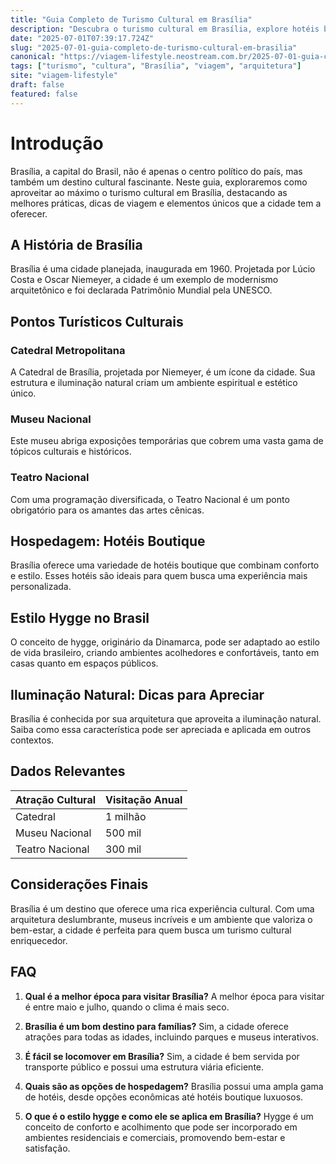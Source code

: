 ```yaml
---
title: "Guia Completo de Turismo Cultural em Brasília"
description: "Descubra o turismo cultural em Brasília, explore hotéis boutique, iluminação natural e o estilo hygge no Brasil."
date: "2025-07-01T07:39:17.724Z"
slug: "2025-07-01-guia-completo-de-turismo-cultural-em-brasilia"
canonical: "https://viagem-lifestyle.neostream.com.br/2025-07-01-guia-completo-de-turismo-cultural-em-brasilia"
tags: ["turismo", "cultura", "Brasília", "viagem", "arquitetura"]
site: "viagem-lifestyle"
draft: false
featured: false
---
```


# Introdução
Brasília, a capital do Brasil, não é apenas o centro político do país, mas também um destino cultural fascinante. Neste guia, exploraremos como aproveitar ao máximo o turismo cultural em Brasília, destacando as melhores práticas, dicas de viagem e elementos únicos que a cidade tem a oferecer.

## A História de Brasília
Brasília é uma cidade planejada, inaugurada em 1960. Projetada por Lúcio Costa e Oscar Niemeyer, a cidade é um exemplo de modernismo arquitetônico e foi declarada Patrimônio Mundial pela UNESCO.

## Pontos Turísticos Culturais
### Catedral Metropolitana
A Catedral de Brasília, projetada por Niemeyer, é um ícone da cidade. Sua estrutura e iluminação natural criam um ambiente espiritual e estético único.

### Museu Nacional
Este museu abriga exposições temporárias que cobrem uma vasta gama de tópicos culturais e históricos.

### Teatro Nacional
Com uma programação diversificada, o Teatro Nacional é um ponto obrigatório para os amantes das artes cênicas.

## Hospedagem: Hotéis Boutique
Brasília oferece uma variedade de hotéis boutique que combinam conforto e estilo. Esses hotéis são ideais para quem busca uma experiência mais personalizada.

## Estilo Hygge no Brasil
O conceito de hygge, originário da Dinamarca, pode ser adaptado ao estilo de vida brasileiro, criando ambientes acolhedores e confortáveis, tanto em casas quanto em espaços públicos.

## Iluminação Natural: Dicas para Apreciar
Brasília é conhecida por sua arquitetura que aproveita a iluminação natural. Saiba como essa característica pode ser apreciada e aplicada em outros contextos.

## Dados Relevantes
| Atração Cultural | Visitação Anual |
|------------------|-----------------|
| Catedral         | 1 milhão        |
| Museu Nacional   | 500 mil         |
| Teatro Nacional  | 300 mil         |

## Considerações Finais
Brasília é um destino que oferece uma rica experiência cultural. Com uma arquitetura deslumbrante, museus incríveis e um ambiente que valoriza o bem-estar, a cidade é perfeita para quem busca um turismo cultural enriquecedor.

## FAQ
1. **Qual é a melhor época para visitar Brasília?**
   A melhor época para visitar é entre maio e julho, quando o clima é mais seco.

2. **Brasília é um bom destino para famílias?**
   Sim, a cidade oferece atrações para todas as idades, incluindo parques e museus interativos.

3. **É fácil se locomover em Brasília?**
   Sim, a cidade é bem servida por transporte público e possui uma estrutura viária eficiente.

4. **Quais são as opções de hospedagem?**
   Brasília possui uma ampla gama de hotéis, desde opções econômicas até hotéis boutique luxuosos.

5. **O que é o estilo hygge e como ele se aplica em Brasília?**
   Hygge é um conceito de conforto e acolhimento que pode ser incorporado em ambientes residenciais e comerciais, promovendo bem-estar e satisfação.